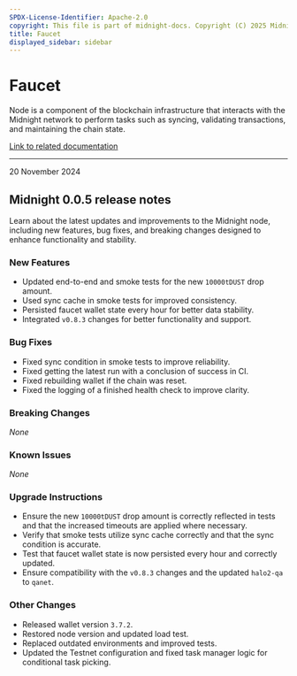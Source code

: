 ```yaml
---
SPDX-License-Identifier: Apache-2.0
copyright: This file is part of midnight-docs. Copyright (C) 2025 Midnight Foundation. Licensed under the Apache License, Version 2.0 (the "License"); You may not use this file except in compliance with the License. You may obtain a copy of the License at http://www.apache.org/licenses/LICENSE-2.0 Unless required by applicable law or agreed to in writing, software distributed under the License is distributed on an "AS IS" BASIS, WITHOUT WARRANTIES OR CONDITIONS OF ANY KIND, either express or implied. See the License for the specific language governing permissions and limitations under the License.
title: Faucet
displayed_sidebar: sidebar
---
```


# Faucet

Node is a component of the blockchain infrastructure that interacts with the Midnight network to perform tasks such as syncing, validating transactions, and maintaining the chain state.

[Link to related documentation](../../develop/nodes-and-dapps/node-endpoints)

---

<div 
  style={{
    marginTop: '0',
    fontSize: '1rem',
    fontWeight: 'normal',
    marginBottom: '0.5rem'
  }}
>
  20 November 2024
</div>

## Midnight 0.0.5 release notes

Learn about the latest updates and improvements to the Midnight node, including new features, bug fixes, and breaking changes designed to enhance functionality and stability.

### New Features
- Updated end-to-end and smoke tests for the new `10000tDUST` drop amount.  
- Used sync cache in smoke tests for improved consistency.  
- Persisted faucet wallet state every hour for better data stability.  
- Integrated `v0.8.3` changes for better functionality and support.  

### Bug Fixes
- Fixed sync condition in smoke tests to improve reliability.  
- Fixed getting the latest run with a conclusion of success in CI.  
- Fixed rebuilding wallet if the chain was reset.  
- Fixed the logging of a finished health check to improve clarity.  

### Breaking Changes
_None_

### Known Issues
_None_

### Upgrade Instructions
- Ensure the new `10000tDUST` drop amount is correctly reflected in tests and that the increased timeouts are applied where necessary.  
- Verify that smoke tests utilize sync cache correctly and that the sync condition is accurate.  
- Test that faucet wallet state is now persisted every hour and correctly updated.  
- Ensure compatibility with the `v0.8.3` changes and the updated `halo2-qa` to `qanet`.  

### Other Changes
- Released wallet version `3.7.2`.  
- Restored node version and updated load test.  
- Replaced outdated environments and improved tests.  
- Updated the Testnet configuration and fixed task manager logic for conditional task picking.  
